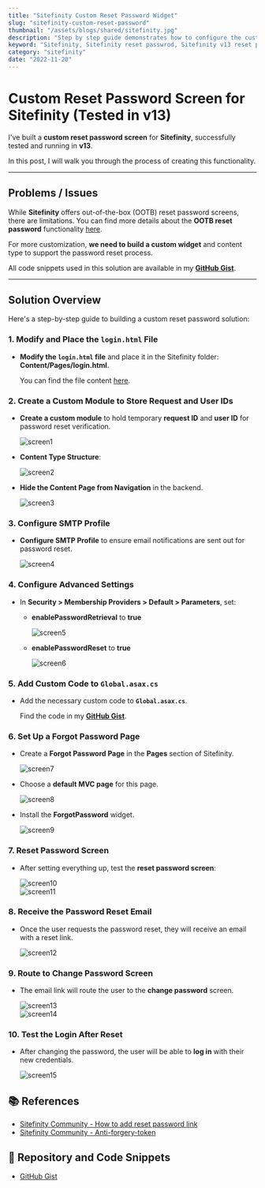 ```yaml
---
title: "Sitefinity Custom Reset Password Widget"
slug: "sitefinity-custom-reset-password"
thumbnail: "/assets/blogs/shared/sitefinity.jpg"
description: "Step by step guide demonstrates how to configure the custom reset password screen in Sitefinity CMS for both v13."
keyword: "Sitefinity, Sitefinity reset passwrod, Sitefinity v13 reset password, Sitefinity v14.4 reset password, Sitefinity password reset"
category: "sitefinity"
date: "2022-11-20"
---
```


# Custom Reset Password Screen for Sitefinity (Tested in v13)

I've built a **custom reset password screen** for **Sitefinity**, successfully tested and running in **v13**. 

In this post, I will walk you through the process of creating this functionality.

---

## Problems / Issues

While **Sitefinity** offers out-of-the-box (OOTB) reset password screens, there are limitations. You can find more details about the **OOTB reset password** functionality [here](https://hawjeh.com/blog/sitefinity-ootb-reset-password). 

For more customization, **we need to build a custom widget** and content type to support the password reset process.

All code snippets used in this solution are available in my **[GitHub Gist](https://gist.github.com/hawjeh/c8daf9367fa84c4777cca341d6750a42)**.

---

## Solution Overview

Here's a step-by-step guide to building a custom reset password solution:


### 1. Modify and Place the `login.html` File

- **Modify the `login.html` file** and place it in the Sitefinity folder: **Content/Pages/login.html**.

  You can find the file content [here](https://gist.github.com/hawjeh/c8daf9367fa84c4777cca341d6750a42#file-content_pages_login-html).


### 2. Create a Custom Module to Store Request and User IDs

- **Create a custom module** to hold temporary **request ID** and **user ID** for password reset verification.

  ![screen1](/assets/blogs/sitefinity-custom-reset-password/screen1.png)

- **Content Type Structure**:

  ![screen2](/assets/blogs/sitefinity-custom-reset-password/screen2.png)

- **Hide the Content Page from Navigation** in the backend.

  ![screen3](/assets/blogs/sitefinity-custom-reset-password/screen3.png)

### 3. Configure SMTP Profile

- **Configure SMTP Profile** to ensure email notifications are sent out for password reset.

  ![screen4](/assets/blogs/sitefinity-custom-reset-password/screen4.png)

### 4. Configure Advanced Settings

- In **Security > Membership Providers > Default > Parameters**, set:

  - **enablePasswordRetrieval** to **true**

    ![screen5](/assets/blogs/sitefinity-custom-reset-password/screen5.png)

  - **enablePasswordReset** to **true**

    ![screen6](/assets/blogs/sitefinity-custom-reset-password/screen6.png)

### 5. Add Custom Code to `Global.asax.cs`

- Add the necessary custom code to **`Global.asax.cs`**.

  Find the code in my **[GitHub Gist](https://gist.github.com/hawjeh/c8daf9367fa84c4777cca341d6750a42#file-global-asax-cs)**.

### 6. Set Up a Forgot Password Page

- Create a **Forgot Password Page** in the **Pages** section of Sitefinity.

  ![screen7](/assets/blogs/sitefinity-custom-reset-password/screen7.png)

- Choose a **default MVC page** for this page.

  ![screen8](/assets/blogs/sitefinity-custom-reset-password/screen8.png)

- Install the **ForgotPassword** widget.

  ![screen9](/assets/blogs/sitefinity-custom-reset-password/screen9.png)

### 7. Reset Password Screen

- After setting everything up, test the **reset password screen**:

  ![screen10](/assets/blogs/sitefinity-custom-reset-password/screen10.png)  
  ![screen11](/assets/blogs/sitefinity-custom-reset-password/screen11.png)

### 8. Receive the Password Reset Email

- Once the user requests the password reset, they will receive an email with a reset link.

  ![screen12](/assets/blogs/sitefinity-custom-reset-password/screen12.png)

### 9. Route to Change Password Screen

- The email link will route the user to the **change password** screen.  

  ![screen13](/assets/blogs/sitefinity-custom-reset-password/screen13.png)  
  ![screen14](/assets/blogs/sitefinity-custom-reset-password/screen14.png)

### 10. Test the Login After Reset

- After changing the password, the user will be able to **log in** with their new credentials.  

  ![screen15](/assets/blogs/sitefinity-custom-reset-password/screen15.png)


## 📚 References

- [Sitefinity Community - How to add reset password link](https://community.progress.com/s/article/how-to-add-reset-password-link-to-backend-login-page)
- [Sitefinity Community - Anti-forgery-token](https://community.progress.com/s/article/this-operation-requires-iis-integrated-pipeline-mode-error-when-using-antiforgerytoken)


## 🔗 Repository and Code Snippets

- [GitHub Gist](https://gist.github.com/hawjeh/c8daf9367fa84c4777cca341d6750a42)